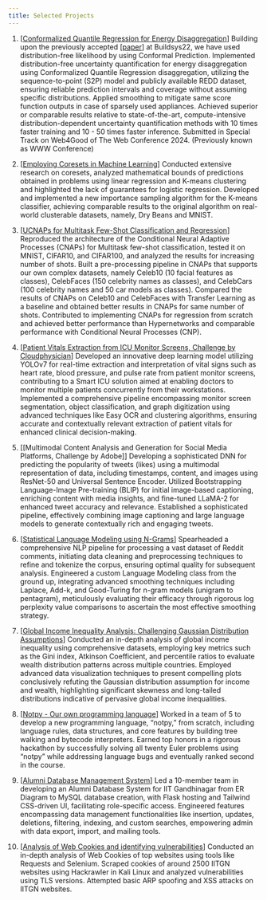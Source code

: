 ```yaml
---
title: Selected Projects
---
```


1. [[Conformalized Quantile Regression for Energy Disaggregation](https://github.com/anon23sub/anon)]
    Building upon the previously accepted [[paper](https://drive.google.com/file/d/1HLV4uojKy8y2hMv0XwO1TJRTFbgxpXwA/view?usp=sharing)] at Buildsys22, we have used distribution-free likelihood by using Conformal Prediction. Implemented distribution-free uncertainty quantification for energy disaggregation using Conformalized Quantile Regression disaggregation, utilizing the sequence-to-point (S2P) model and publicly available REDD dataset, ensuring reliable prediction intervals and coverage without assuming specific distributions.  Applied smoothing to mitigate same score function outputs in case of sparsely used appliances. Achieved superior or comparable results relative to state-of-the-art, compute-intensive distribution-dependent uncertainty quantification methods with 10 times faster training and 10 - 50 times faster inference. Submitted in Special Track on Web4Good of The Web Conference 2024. (Previously known as WWW Conference)

2. [[Employing Coresets in Machine Learning](https://github.com/DhairyaShah981/Coresets-Machine-Learning)]
    Conducted extensive research on coresets, analyzed mathematical bounds of predictions obtained in problems using linear regression and K-means clustering and highlighted the lack of guarantees for logistic regression. Developed and implemented a new importance sampling algorithm for the K-means classifier, achieving comparable results to the original algorithm on real-world clusterable datasets, namely, Dry Beans and MNIST.

3. [[UCNAPs for Multitask Few-Shot Classification and Regression](https://github.com/DhairyaShah981/cnaps-analysis)]
    Reproduced the architecture of the Conditional Neural Adaptive Processes (CNAPs) for Multitask few-shot classification, tested it on MNIST, CIFAR10, and CIFAR100, and analyzed the results for increasing number of shots. Built a pre-processing pipeline in CNAPs that supports our own complex datasets, namely Celeb10 (10 facial features as classes), CelebFaces (150 celebrity names as classes), and CelebCars (100 celebrity names and 50 car models as classes). Compared the results of CNAPs on Celeb10 and CelebFaces with Transfer Learning as a baseline and obtained better results in CNAPs for same number of shots. Contributed to implementing CNAPs for regression from scratch and achieved better performance than Hypernetworks and comparable performance with Conditional Neural Processes (CNP). 

4. [[Patient Vitals Extraction from ICU Monitor Screens, Challenge by Cloudphysician](https://github.com/DhairyaShah981/Inter-IIT-Tech-Meet-11.0)]
    Developed an innovative deep learning model utilizing YOLOv7 for real-time extraction and interpretation of vital signs such as heart rate, blood pressure, and pulse rate from patient monitor screens, contributing to a Smart ICU solution aimed at enabling doctors to monitor multiple patients concurrently from their workstations. Implemented a comprehensive pipeline encompassing monitor screen segmentation, object classification, and graph digitization using advanced techniques like Easy OCR and clustering algorithms, ensuring accurate and contextually relevant extraction of patient vitals for enhanced clinical decision-making.

5. [[Multimodal Content Analysis and Generation for Social Media Platforms, Challenge by Adobe]]
    Developing a sophisticated DNN for predicting the popularity of tweets (likes) using a multimodal representation of data, including timestamps, content, and images using ResNet-50 and Universal Sentence Encoder. Utilized Bootstrapping Language-Image Pre-training (BLIP) for initial image-based captioning, enriching content with media insights, and fine-tuned LLaMA-2 for enhanced tweet accuracy and relevance. Established a sophisticated pipeline, effectively combining image captioning and large language models to generate contextually rich and engaging tweets.

6. [[Statistical Language Modeling using N-Grams](https://github.com/DhairyaShah981/statistical-ngram-lm-nl)]
    Spearheaded a comprehensive NLP pipeline for processing a vast dataset of Reddit comments, initiating data cleaning and preprocessing techniques to refine and tokenize the corpus, ensuring optimal quality for subsequent analysis. Engineered a custom Language Modeling class from the ground up, integrating advanced smoothing techniques including Laplace, Add-k, and Good-Turing for n-gram models (unigram to pentagram), meticulously evaluating their efficacy through rigorous log perplexity value comparisons to ascertain the most effective smoothing strategy.

7. [[Global Income Inequality Analysis: Challenging Gaussian Distribution Assumptions](https://world-inequality-vis.netlify.app/)]
    Conducted an in-depth analysis of global income inequality using comprehensive datasets, employing key metrics such as the Gini index, Atkinson Coefficient, and percentile ratios to evaluate wealth distribution patterns across multiple countries. Employed advanced data visualization techniques to present compelling plots conclusively refuting the Gaussian distribution assumption for income and wealth, highlighting significant skewness and long-tailed distributions indicative of pervasive global income inequalities.  

8. [[Notpy - Our own programming language](https://github.com/DhairyaShah981/treewalk-bytecode-interpreter-for-notpy)]
    Worked in a team of 5 to develop a new programming language, "notpy," from scratch, including language rules, data structures, and core features by building tree walking and bytecode interpreters. Earned top honors in a rigorous hackathon by successfully solving all twenty Euler problems using "notpy" while addressing language bugs and eventually ranked second in the course. 

9. [[Alumni Database Management System](https://github.com/DhairyaShah981/Alumni-Database-Management-System)]
    Led a 10-member team in developing an Alumni Database System for IIT Gandhinagar from ER Diagram to MySQL database creation, with Flask hosting and Tailwind CSS-driven UI, facilitating role-specific access. Engineered features encompassing data management functionalities like insertion, updates, deletions, filtering, indexing, and custom searches, empowering admin with data export, import, and mailing tools.

10. [[Analysis of Web Cookies and identifying vulnerabilities ](https://github.com/DhairyaShah981/HTTP-cookies-analyser-CN)]
    Conducted an in-depth analysis of Web Cookies of top websites using tools like Requests and Selenium. Scraped cookies of around 2500 IITGN websites using Hackrawler in Kali Linux and analyzed vulnerabilities using TLS versions. Attempted basic ARP spoofing and XSS attacks on IITGN websites.